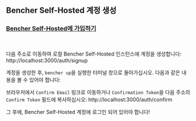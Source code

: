 
## Bencher Self-Hosted 계정 생성

### <a href="http://localhost:3000/auth/signup" target="_blank">Bencher Self-Hosted에 가입하기</a>
<br />

다음 주소로 이동하여 로컬 Bencher Self-Hosted 인스턴스에 계정을 생성합니다: http://localhost:3000/auth/signup

계정을 생성한 후, `bencher up`을 실행한 터미널 창으로 돌아가십시오.
다음과 같은 내용을 볼 수 있어야 합니다:

<DockerSignupOutput />

브라우저에서 `Confirm Email` 링크로 이동하거나 `Confirmation Token`을 다음 주소의 `Confirm Token` 필드에 복사하십시오: http://localhost:3000/auth/confirm

그 후에, Bencher Self-Hosted 계정에 로그인 되어 있어야 합니다!